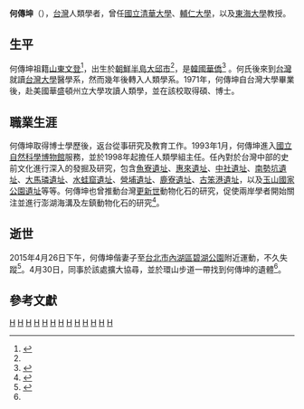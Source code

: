 {{Infobox scientist
| name        = 何傳坤
| honorific_suffix =
| native_name = 
| native_name_lang = 
| image       =         <!--(filename only, i.e. without "File:" prefix)-->
| image_size  = 
| alt         = 
| caption     = 
| birth_date  = {{birth date|1945|1|16}}
| birth_place = {{KOR-JPN}}[[慶尚北道_(日治時期)|慶尚北道]][[大邱市|大邱郡]]
| death_date  = {{death date and age|2015|4|30|1945|1|16}}
| death_place = {{ROC|台北市}}[[內湖區|內湖區]][[碧湖公園|碧湖公園]]
| death_cause = 失足
| resting_place = 
| resting_place_coordinates =  |LONG|type:landmark|display=
| other_names = 
| residence   = 
| citizenship = 
| nationality = {{ROC}}
| fields      = 中國舊石器時代考古學<br>動物考古學<br>民族考古學<br>博物館人類學<br>生物人類學<br>世界文化遺產學
| workplaces  = 
| patrons     = 
| education   = 美國[[華盛頓州立大學|華盛頓州立大學]]人類學 博士（1985年）<br>美國[[華盛頓州立大學|華盛頓州立大學]]人類學 碩士（1977年）<br>[[國立台灣大學|國立台灣大學]]考古人類學 理學學士（1971年）
| alma_mater  = 
| thesis1_title = 《Burial Customs of Prehistoric Taiwan》
| thesis2_title = 《Rethinking the Origin of Chinese Miocene Hominoids at a Distance》
| thesis_url  =         <!--(or  | thesis1_url  =   and  | thesis2_url  =  )-->
| thesis1_year = 碩士論文，1977年
| thesis2_year = 博士論文，1985年
| doctoral_advisor = {{le|格羅弗·克蘭茨|Grover Krantz}}
| academic_advisors = 
| doctoral_students = 
| notable_students = 
| known_for   = 
| influences  = 
| influenced  = 
| awards      = 
| author_abbrev_bot = 
| author_abbrev_zoo = 
| spouse      = 陳潔明
| partner     =         <!--(or | partners = )-->
| children    = 
| signature   =         <!--(filename only)-->
| signature_alt = 
| website     = 
| footnotes   = 
}}

'''何傳坤'''（{{bd|1945年|1月16日|2015年|4月30日|catIdx=H何}}），[[台灣|台灣]]人類學者，曾任[[國立清華大學|國立清華大學]]、[[輔仁大學|輔仁大學]]，以及[[東海大學_(台灣)|東海大學]]教授。

==生平==
何傳坤祖籍[[山東省|山東]][[文登區|文登]]<ref name = "FD">{{cite web|author1=復旦大學出版社|title=中国远古开颅术|url=http://www.fudanpress.com/news/showdetail.asp?bookid=4564|website=http://www.fudanpress.com/|accessdate=2016-08-02|archiveurl=https://web.archive.org/web/20160802034600/http://www.fudanpress.com/news/showdetail.asp?bookid=4564|archivedate=2016-08-02|dead-url=no}}</ref>，出生於[[朝鮮半島|朝鮮半島]][[大邱市|大邱市]]<ref name = "FD"/>，是[[韓國華僑|韓國華僑]]<ref name = "UDN">{{cite web|title=再見阿郎|url=http://blog.udn.com/achao88/23411214|website=blog.udn.com|accessdate=2016-08-02|archiveurl=https://web.archive.org/web/20151224194941/http://blog.udn.com/achao88/23411214|archivedate=2015-12-24|dead-url=no}}</ref>
。何氏後來到[[台灣|台灣]]就讀[[台灣大學|台灣大學]]醫學系，然而幾年後轉入人類學系。1971年，何傳坤自台灣大學畢業後，赴美國華盛頓州立大學攻讀人類學，並在該校取得碩、博士。

==職業生涯==
何傳坤取得博士學歷後，返台從事研究及教育工作。1993年1月，何傳坤進入[[國立自然科學博物館|國立自然科學博物館]]服務，並於1998年起擔任人類學組主任。任內對於台灣中部的史前文化進行深入的發掘及研究，包含[[魚寮遺址|魚寮遺址]]、[[惠來遺址|惠來遺址]]、[[中社遺址|中社遺址]]、[[南勢坑遺址|南勢坑遺址]]、[[大馬璘遺址|大馬璘遺址]]、[[水蛙窟遺址|水蛙窟遺址]]、[[營埔遺址|營埔遺址]]、[[鹿寮遺址|鹿寮遺址]]、[[古笨港遺址|古笨港遺址]]，以及[[玉山國家公園遺址|玉山國家公園遺址]]等等。何傳坤也曾推動台灣[[更新世|更新世]]動物化石的研究，促使兩岸學者開始關注並進行澎湖海溝及左鎮動物化石的研究<ref>{{cite journal|author1=張鈞翔|title=敬悼  何傳坤教授|journal=科博館訊|date=2015-06|issue=331|url=https://web.archive.org/save/_embed/http://web2.nmns.edu.tw/PubLib/NewsLetter/104/331/1.pdf|accessdate=2016-08-02}}</ref>。

==逝世==

2015年4月26日下午，何傳坤偕妻子至[[台北市|台北市]][[內湖區|內湖區]][[碧湖公園|碧湖公園]]附近運動，不久失蹤<ref name = "TY">{{cite news|author1=姜翔|author2=洪美秀|title=清大人類學教授何傳坤 登山墜排水溝身亡|url=http://news.ltn.com.tw/news/society/paper/876482|accessdate=2016-08-02|agency=自由時報|date=2015-05-01|archiveurl=https://web.archive.org/web/20160201160156/http://news.ltn.com.tw/news/society/paper/876482|archivedate=2016-02-01|dead-url=no}}</ref>。4月30日，同事於該處擴大協尋，並於環山步道一帶找到何傳坤的遺體<ref name = "TY"/>。

==參考文獻==
{{reflist}}

[[Category:台灣考古學家|H]]
[[Category:國立清華大學教授|H]]
[[Category:慈濟大學教授|H]]
[[Category:輔仁大學教授|H]]
[[Category:東海大學教授_(臺灣)|H]]
[[Category:國立臺北藝術大學教授|H]]
[[Category:國立中興大學教授|H]]
[[Category:華盛頓州立大學校友|H]]
[[Category:國立臺灣大學文學院校友|H]]
[[Category:臺灣意外身亡者|H]]
[[Category:韓裔台灣人|H]]
[[Category:大邱廣域市出身人物|H]]
[[Category:何姓|H]]